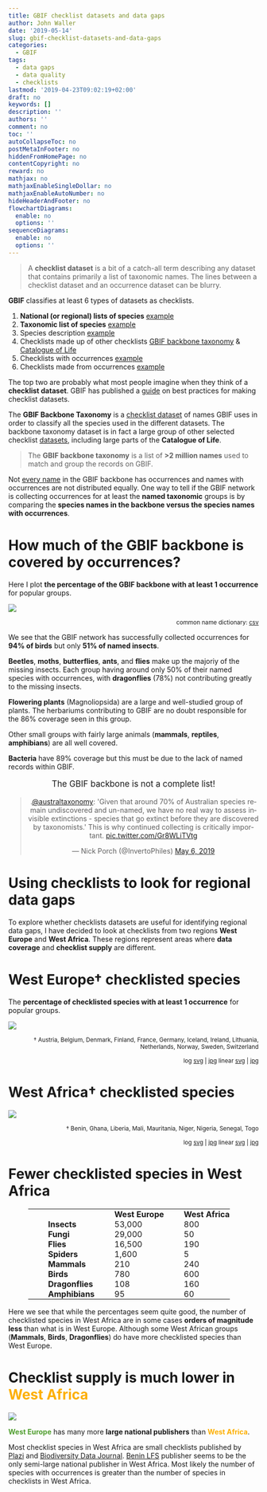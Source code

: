 ```yaml
---
title: GBIF checklist datasets and data gaps
author: John Waller
date: '2019-05-14'
slug: gbif-checklist-datasets-and-data-gaps
categories:
  - GBIF
tags:
  - data gaps
  - data quality
  - checklists
lastmod: '2019-04-23T09:02:19+02:00'
draft: no
keywords: []
description: ''
authors: ''
comment: no
toc: ''
autoCollapseToc: no
postMetaInFooter: no
hiddenFromHomePage: no
contentCopyright: no
reward: no
mathjax: no
mathjaxEnableSingleDollar: no
mathjaxEnableAutoNumber: no
hideHeaderAndFooter: no
flowchartDiagrams:
  enable: no
  options: ''
sequenceDiagrams:
  enable: no
  options: ''
---
```


> A **checklist dataset** is a bit of a catch-all term describing any dataset that contains primarily a list of taxonomic names. The lines between a checklist dataset and an occurrence dataset can be blurry.

**GBIF** classifies at least 6 types of datasets as checklists. 

1. **National (or regional) lists of species** [example](https://www.gbif.org/dataset/de8934f4-a136-481c-a87a-b0b202b80a31)
2. **Taxonomic list of species** [example](https://www.gbif.org/dataset/7ddf754f-d193-4cc9-b351-99906754a03b)
3. Species description [example](https://www.gbif.org/dataset/02db0742-97fe-4ff8-8917-c8d2591d12a1)
4. Checklists made up of other checklists [GBIF backbone taxonomy](https://www.gbif.org/dataset/d7dddbf4-2cf0-4f39-9b2a-bb099caae36c) & [Catalogue of Life](https://www.gbif.org/dataset/7ddf754f-d193-4cc9-b351-99906754a03b)
5. Checklists with occurrences [example](https://www.gbif.org/dataset/e09e1e1f-2460-4017-a964-e999abd2bf66)
6. Checklists made from occurrences [example](https://www.gbif.org/dataset/b6a01612-c202-4310-9559-caa82aa3f957)

The top two are probably what most people imagine when they think of a **checklist dataset**. GBIF has published a [guide](https://assets.ctfassets.net/uo17ejk9rkwj/62uueQ2eNGyUyu0yeoEc8i/a9736e0554edff75fdc129f11d031181/gbif_national_checklists_best_practice_guide_en_v1.0.pdf) on best practices for making checklist datasets. 

The **GBIF Backbone Taxonomy** is a [checklist dataset](https://www.gbif.org/dataset/d7dddbf4-2cf0-4f39-9b2a-bb099caae36c) of names GBIF uses in order to classify all the species used in the different datasets. The backbone taxonomy dataset is in fact a large group of other selected checklist [datasets](https://www.gbif.org/dataset/d7dddbf4-2cf0-4f39-9b2a-bb099caae36c/constituents), including large parts of the **Catalogue of Life**. 

> The **GBIF backbone taxonomy** is a list of **>2 million names** used to match and group the records on GBIF.

Not [every name](https://www.gbif.org/species/5141022) in the GBIF backbone has occurrences and names with occurrences are not distributed equally. One way to tell if the GBIF network is collecting occurrences for at least the **named taxonomic** groups is by comparing the **species names in the backbone versus the species names with occurrences**. 


# How much of the GBIF backbone is covered by occurrences?  

Here I plot **the percentage of the GBIF backbone with at least 1 occurrence** for popular groups. 

![](/post/2019-04-23-gbif-checklist-datasets-and-data-gaps_files/popularGroupsCoverageBackbone.svg)

<div style="text-align:right;"><sub>common name dictionary: [csv](/post/2019-04-23-gbif-checklist-datasets-and-data-gaps_files/commonNameDictionary.csv)</sup></div>

We see that the GBIF network has successfully collected occurrences for **94% of birds** but only **51% of named insects**. 

**Beetles**, **moths**, **butterflies**, **ants**, and **flies** make up the majoriy of the missing insects. Each group having around only 50% of their named species with occurrences, with **dragonflies** (78%) not contributing greatly to the missing insects. 

**Flowering plants** (Magnoliopsida) are a large and well-studied group of plants. The herbariums contributing to GBIF are no doubt responsible for the 86% coverage seen in this group.   

Other small groups with fairly large animals (**mammals**, **reptiles**, **amphibians**) are all well covered. 

**Bacteria** have 89% coverage but this must be due to the lack of named records within GBIF. 

<div style="text-align: center; font-size:120%">
The GBIF backbone is not a complete list!
</div>

<div style="text-align: center;">
<blockquote class="twitter-tweet tw-align-center" data-lang="en"><p lang="en" dir="ltr">.<a href="https://twitter.com/australtaxonomy?ref_src=twsrc%5Etfw">@australtaxonomy</a>: &#39;Given that around 70% of Australian species remain undiscovered and un-named, we have no real way to  assess invisible extinctions - species that go extinct before they are discovered by taxonomists.&#39; This is why continued collecting is critically important. <a href="https://t.co/Gr8WLiTVtg">pic.twitter.com/Gr8WLiTVtg</a></p>&mdash; Nick Porch (@InvertoPhiles) <a href="https://twitter.com/InvertoPhiles/status/1125233614243807232?ref_src=twsrc%5Etfw">May 6, 2019</a></blockquote>
<script async src="https://platform.twitter.com/widgets.js" charset="utf-8"></script>
</div>

# Using checklists to look for regional data gaps 

To explore whether checklists datasets are useful for identifying regional data gaps, I have decided to look at checklists from two regions **West Europe** and **West Africa**. These regions represent areas where **data coverage** and **checklist supply** are different. 

# West Europe† checklisted species 

The **percentage of checklisted species with at least 1 occurrence** for popular groups. 

![](/post/2019-04-23-gbif-checklist-datasets-and-data-gaps_files/westEuropeCoveragePopularGroups.svg)

<div style="text-align:right;"><sub >† Austria, Belgium, Denmark, Finland, France, Germany, Iceland, Ireland, Lithuania, Netherlands, Norway, Sweden, Switzerland</sup></div>
<div style="text-align:right;"><sub>
log [svg](/post/2019-04-23-gbif-checklist-datasets-and-data-gaps_files/logScaleWestEuropeCoveragePopularGroups.svg) | [ jpg](/post/2019-04-23-gbif-checklist-datasets-and-data-gaps_files/logScaleWestEuropeCoveragePopularGroups.jpg) linear [svg](/post/2019-04-23-gbif-checklist-datasets-and-data-gaps_files/westEuropeCoveragePopularGroups.svg) | [jpg](/post/2019-04-23-gbif-checklist-datasets-and-data-gaps_files/westEuropeCoveragePopularGroups.jpg) 
</sub>
</div>


# West Africa† checklisted species

![](/post/2019-04-23-gbif-checklist-datasets-and-data-gaps_files/westAfricaCoveragePopularGroups.svg)

<div style="text-align:right;"><sub>† Benin, Ghana, Liberia, Mali, Mauritania, Niger, Nigeria, Senegal, Togo</sup></div>

<div style="text-align:right;"><sub>
log [svg](/post/2019-04-23-gbif-checklist-datasets-and-data-gaps_files/logWestAfricaCoveragePopularGroups.svg) | [ jpg](/post/2019-04-23-gbif-checklist-datasets-and-data-gaps_files/logWestAfricaCoveragePopularGroups.jpg) linear [svg](/post/2019-04-23-gbif-checklist-datasets-and-data-gaps_files/linearWestAfricaCoveragePopularGroups.svg) | [jpg](/post/2019-04-23-gbif-checklist-datasets-and-data-gaps_files/linearWestAfricaCoveragePopularGroups.jpg) 
</sub>
</div>

# Fewer checklisted species in West Africa

<style>
table {
  border-collapse: collapse;
}

table, td, th {
  padding:0px 0px 0px 40px;
  <!-- margin: 0 auto; -->
}
</style>

<table>
  <tr>
    <th></th>
    <th><b>West Europe</b></th>
    <th><b>West Africa</b></th> 
  </tr>
  <tr>
    <td><b>Insects<b/></td>
    <td>53,000</td> 
    <td>800</td>
  </tr>
  <tr>
    <td><b>Fungi<b/></td>
    <td>29,000</td> 
    <td>50</td>
  </tr>
  </tr>
  <tr>
    <td><b>Flies<b/></td>
    <td>16,500</td> 
    <td>190</td>
  </tr>
  </tr>
  <tr>
  <tr>
    <td><b>Spiders<b/></td>
    <td>1,600</td> 
    <td>5</td>
  </tr>
  </tr>
  <tr>
    <td><b>Mammals<b/></td>
    <td>210</td> 
    <td>240</td>
  </tr>
  <tr>
    <td><b>Birds<b/></td>
    <td>780</td> 
    <td>600</td>
  </tr>
  <tr>
    <td><b>Dragonflies<b/></td>
    <td>108</td> 
    <td>160</td>
  </tr>
  <tr>
    <td><b>Amphibians<b/></td>
    <td>95</td> 
    <td>60</td>
  </tr>
</table>

Here we see that while the percentages seem quite good, the number of checklisted species in West Africa are in some cases **orders of magnitude less** than what is in West Europe. Although some West African groups (**Mammals**, **Birds**, **Dragonflies**) do have more checklisted species than West Europe.


# Checklist supply is much lower in <b><span style="color: #FDAF02">West Africa</span></b>


![](/post/2019-04-23-gbif-checklist-datasets-and-data-gaps_files/histogramOfChecklistDatasetSize.svg)

<b><span style="color: #509E2F">West Europe</span></b> has many more **large national publishers** than <b><span style="color: #FDAF02">West Africa</span></b>. 

Most checklist species in West Africa are small checklists published by [Plazi](https://www.gbif.org/dataset/search?type=CHECKLIST&publishing_org=7ce8aef0-9e92-11dc-8738-b8a03c50a862) and [Biodiversity Data Journal](https://www.gbif.org/dataset/search?type=CHECKLIST&publishing_org=750a8724-fa66-4c27-b645-bd58ac5ee010). [Benin LFS](https://www.gbif.org/dataset/dba21dbc-ea38-4bbf-b50f-ba3d256e1f73) publisher seems to be the only semi-large national publisher in West Africa. Most likely the number of species with occurrences is greater than the number of species in checklists in West Africa. 

<!--more-->
